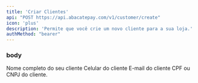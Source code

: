 ```yaml
---
title: 'Criar Clientes'
api: "POST https://api.abacatepay.com/v1/customer/create"
icon: 'plus'
description: 'Permite que você crie um novo cliente para a sua loja.'
authMethod: "bearer"
---
```


### body


<ParamField body="name" type="string" placeholder="ex: Lucas Zago">
  Nome completo do seu cliente
</ParamField>

<ParamField body="cellphone" type="string" placeholder="ex: 11 123456789">
  Celular do cliente
</ParamField>


<ParamField body="email" type="string" placeholder="ex: abacatepay@gmail.com">
  E-mail do cliente
</ParamField>


<ParamField body="taxId" type="string" placeholder="ex: 123.456.789.12">
  CPF ou CNPJ do cliente.
</ParamField>

